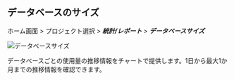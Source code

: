 ## データベースのサイズ

ホーム画面 > プロジェクト選択 > **_統計/レポート_** > **_データベースサイズ_**

![データベースサイズ](/img/db-stat-database-size.png)

データベースごとの使用量の推移情報をチャートで提供します。1日から最大1か月までの推移情報を確認できます。

